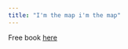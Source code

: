 ```yaml
---
title: "I'm the map i'm the map"
---
```


Free book [here](https://www.paulamoraga.com/book-spatial/index.html)

